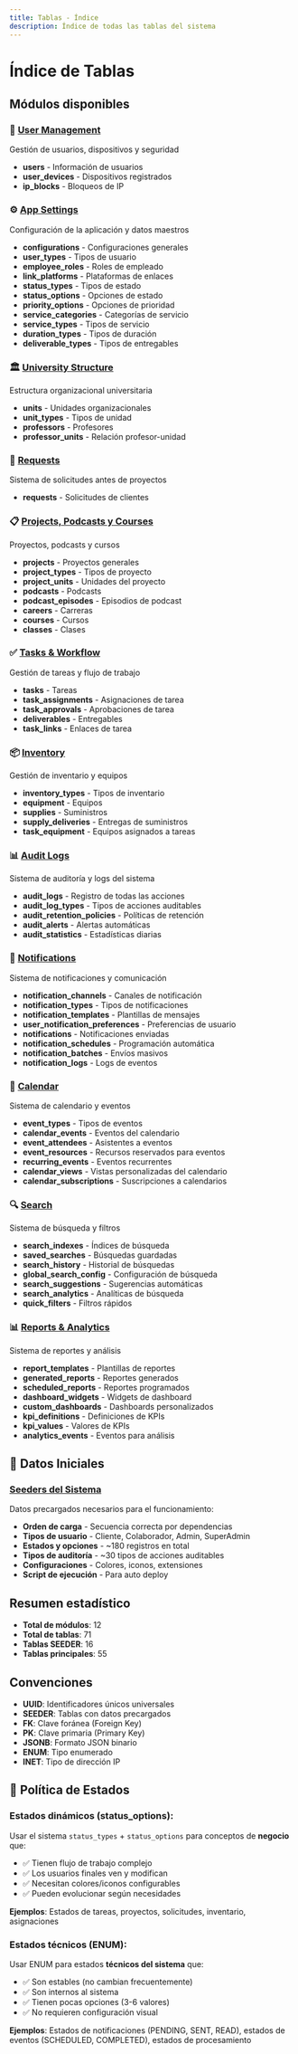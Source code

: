 ```yaml
---
title: Tablas - Índice
description: Índice de todas las tablas del sistema
---
```


# Índice de Tablas

## Módulos disponibles

### 👥 [User Management](/documentacion-tecnica/tablas/user-management)
Gestión de usuarios, dispositivos y seguridad
- **users** - Información de usuarios
- **user_devices** - Dispositivos registrados
- **ip_blocks** - Bloqueos de IP

### ⚙️ [App Settings](/documentacion-tecnica/tablas/app-settings)
Configuración de la aplicación y datos maestros
- **configurations** - Configuraciones generales
- **user_types** - Tipos de usuario
- **employee_roles** - Roles de empleado
- **link_platforms** - Plataformas de enlaces
- **status_types** - Tipos de estado
- **status_options** - Opciones de estado
- **priority_options** - Opciones de prioridad
- **service_categories** - Categorías de servicio
- **service_types** - Tipos de servicio
- **duration_types** - Tipos de duración
- **deliverable_types** - Tipos de entregables

### 🏛️ [University Structure](/documentacion-tecnica/tablas/university-structure)
Estructura organizacional universitaria
- **units** - Unidades organizacionales
- **unit_types** - Tipos de unidad
- **professors** - Profesores
- **professor_units** - Relación profesor-unidad

### 📝 [Requests](/documentacion-tecnica/tablas/requests)
Sistema de solicitudes antes de proyectos
- **requests** - Solicitudes de clientes

### 📋 [Projects, Podcasts y Courses](/documentacion-tecnica/tablas/projects-podcasts-courses)
Proyectos, podcasts y cursos
- **projects** - Proyectos generales
- **project_types** - Tipos de proyecto
- **project_units** - Unidades del proyecto
- **podcasts** - Podcasts
- **podcast_episodes** - Episodios de podcast
- **careers** - Carreras
- **courses** - Cursos
- **classes** - Clases

### ✅ [Tasks & Workflow](/documentacion-tecnica/tablas/tasks-workflow)
Gestión de tareas y flujo de trabajo
- **tasks** - Tareas
- **task_assignments** - Asignaciones de tarea
- **task_approvals** - Aprobaciones de tarea
- **deliverables** - Entregables
- **task_links** - Enlaces de tarea

### 📦 [Inventory](/documentacion-tecnica/tablas/inventory-new)
Gestión de inventario y equipos
- **inventory_types** - Tipos de inventario
- **equipment** - Equipos
- **supplies** - Suministros
- **supply_deliveries** - Entregas de suministros
- **task_equipment** - Equipos asignados a tareas

### 📊 [Audit Logs](/documentacion-tecnica/tablas/audit-logs)
Sistema de auditoría y logs del sistema
- **audit_logs** - Registro de todas las acciones
- **audit_log_types** - Tipos de acciones auditables
- **audit_retention_policies** - Políticas de retención
- **audit_alerts** - Alertas automáticas
- **audit_statistics** - Estadísticas diarias

### 🔔 [Notifications](/documentacion-tecnica/tablas/notifications)
Sistema de notificaciones y comunicación
- **notification_channels** - Canales de notificación
- **notification_types** - Tipos de notificaciones
- **notification_templates** - Plantillas de mensajes
- **user_notification_preferences** - Preferencias de usuario
- **notifications** - Notificaciones enviadas
- **notification_schedules** - Programación automática
- **notification_batches** - Envíos masivos
- **notification_logs** - Logs de eventos

### 📅 [Calendar](/documentacion-tecnica/tablas/calendar)
Sistema de calendario y eventos
- **event_types** - Tipos de eventos
- **calendar_events** - Eventos del calendario
- **event_attendees** - Asistentes a eventos
- **event_resources** - Recursos reservados para eventos
- **recurring_events** - Eventos recurrentes
- **calendar_views** - Vistas personalizadas del calendario
- **calendar_subscriptions** - Suscripciones a calendarios

### 🔍 [Search](/documentacion-tecnica/tablas/search)
Sistema de búsqueda y filtros
- **search_indexes** - Índices de búsqueda
- **saved_searches** - Búsquedas guardadas
- **search_history** - Historial de búsquedas
- **global_search_config** - Configuración de búsqueda
- **search_suggestions** - Sugerencias automáticas
- **search_analytics** - Analíticas de búsqueda
- **quick_filters** - Filtros rápidos

### 📊 [Reports & Analytics](/documentacion-tecnica/tablas/reports)
Sistema de reportes y análisis
- **report_templates** - Plantillas de reportes
- **generated_reports** - Reportes generados
- **scheduled_reports** - Reportes programados
- **dashboard_widgets** - Widgets de dashboard
- **custom_dashboards** - Dashboards personalizados
- **kpi_definitions** - Definiciones de KPIs
- **kpi_values** - Valores de KPIs
- **analytics_events** - Eventos para análisis

## 🌱 Datos Iniciales

### [Seeders del Sistema](/documentacion-tecnica/flujos/seeders)
Datos precargados necesarios para el funcionamiento:
- **Orden de carga** - Secuencia correcta por dependencias
- **Tipos de usuario** - Cliente, Colaborador, Admin, SuperAdmin
- **Estados y opciones** - ~180 registros en total
- **Tipos de auditoría** - ~30 tipos de acciones auditables
- **Configuraciones** - Colores, iconos, extensiones
- **Script de ejecución** - Para auto deploy

## Resumen estadístico

- **Total de módulos**: 12
- **Total de tablas**: 71
- **Tablas SEEDER**: 16
- **Tablas principales**: 55

## Convenciones

- **UUID**: Identificadores únicos universales
- **SEEDER**: Tablas con datos precargados
- **FK**: Clave foránea (Foreign Key)
- **PK**: Clave primaria (Primary Key)
- **JSONB**: Formato JSON binario
- **ENUM**: Tipo enumerado
- **INET**: Tipo de dirección IP

## 🔄 **Política de Estados**

### **Estados dinámicos (status_options):**
Usar el sistema `status_types` + `status_options` para conceptos de **negocio** que:
- ✅ Tienen flujo de trabajo complejo
- ✅ Los usuarios finales ven y modifican
- ✅ Necesitan colores/iconos configurables
- ✅ Pueden evolucionar según necesidades

**Ejemplos**: Estados de tareas, proyectos, solicitudes, inventario, asignaciones

### **Estados técnicos (ENUM):**
Usar ENUM para estados **técnicos del sistema** que:
- ✅ Son estables (no cambian frecuentemente)
- ✅ Son internos al sistema
- ✅ Tienen pocas opciones (3-6 valores)
- ✅ No requieren configuración visual

**Ejemplos**: Estados de notificaciones (PENDING, SENT, READ), estados de eventos (SCHEDULED, COMPLETED), estados de procesamiento